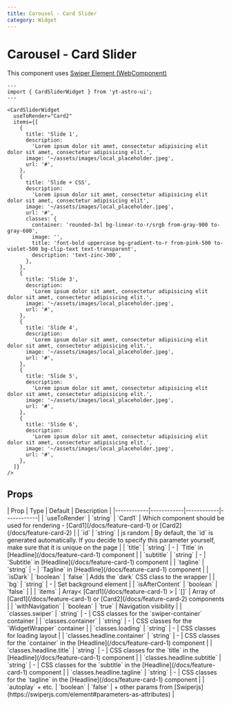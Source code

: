 ```yaml
---
title: Carousel - Card Slider
category: Widget
---
```



# Carousel - Card Slider

This component uses [Swiper Element (WebComponent)](https://swiperjs.com/element)

<Demo title="">
  <CardSliderWidget
    useToRender="Card2"
    items={[
      {
        title: 'Slide 1',
        description:
          'Lorem ipsum dolor sit amet, consectetur adipisicing elit dolor sit amet, consectetur adipisicing elit.',
        image: '~/assets/images/local_placeholder.jpeg',
        url: '#',
      },
      {
        title: 'Slide + CSS',
        description:
          'Lorem ipsum dolor sit amet, consectetur adipisicing elit dolor sit amet, consectetur adipisicing elit',
        image: '~/assets/images/local_placeholder.jpeg',
        url: '#',
        classes: {
          container: 'rounded-3xl bg-linear-to-r/srgb from-gray-900 to-gray-600',
          image: '',
          title: 'font-bold uppercase bg-gradient-to-r from-pink-500 to-violet-500 bg-clip-text text-transparent',
          description: 'text-zinc-300',
        },
      },
      {
        title: 'Slide 3',
        description:
          'Lorem ipsum dolor sit amet, consectetur adipisicing elit dolor sit amet, consectetur adipisicing elit.',
        image: '~/assets/images/local_placeholder.jpeg',
        url: '#',
      },
      {
        title: 'Slide 4',
        description:
          'Lorem ipsum dolor sit amet, consectetur adipisicing elit dolor sit amet, consectetur adipisicing elit.',
        image: '~/assets/images/local_placeholder.jpeg',
        url: '#',
      },
      {
        title: 'Slide 5',
        description:
          'Lorem ipsum dolor sit amet, consectetur adipisicing elit dolor sit amet, consectetur adipisicing elit.',
        image: '~/assets/images/local_placeholder.jpeg',
        url: '#',
      },
      {
        title: 'Slide 6',
        description:
          'Lorem ipsum dolor sit amet, consectetur adipisicing elit dolor sit amet, consectetur adipisicing elit.',
        image: '~/assets/images/local_placeholder.jpeg',
        url: '#',
      },
    ]}
  />
</Demo>

```astro
---
import { CardSliderWidget } from 'yt-astro-ui';
---

<CardSliderWidget
  useToRender="Card2"
  items={[
    {
      title: 'Slide 1',
      description:
        'Lorem ipsum dolor sit amet, consectetur adipisicing elit dolor sit amet, consectetur adipisicing elit.',
      image: '~/assets/images/local_placeholder.jpeg',
      url: '#',
    },
    {
      title: 'Slide + CSS',
      description:
        'Lorem ipsum dolor sit amet, consectetur adipisicing elit dolor sit amet, consectetur adipisicing elit',
      image: '~/assets/images/local_placeholder.jpeg',
      url: '#',
      classes: {
        container: 'rounded-3xl bg-linear-to-r/srgb from-gray-900 to-gray-600',
        image: '',
        title: 'font-bold uppercase bg-gradient-to-r from-pink-500 to-violet-500 bg-clip-text text-transparent',
        description: 'text-zinc-300',
      },
    },
    {
      title: 'Slide 3',
      description:
        'Lorem ipsum dolor sit amet, consectetur adipisicing elit dolor sit amet, consectetur adipisicing elit.',
      image: '~/assets/images/local_placeholder.jpeg',
      url: '#',
    },
    {
      title: 'Slide 4',
      description:
        'Lorem ipsum dolor sit amet, consectetur adipisicing elit dolor sit amet, consectetur adipisicing elit.',
      image: '~/assets/images/local_placeholder.jpeg',
      url: '#',
    },
    {
      title: 'Slide 5',
      description:
        'Lorem ipsum dolor sit amet, consectetur adipisicing elit dolor sit amet, consectetur adipisicing elit.',
      image: '~/assets/images/local_placeholder.jpeg',
      url: '#',
    },
    {
      title: 'Slide 6',
      description:
        'Lorem ipsum dolor sit amet, consectetur adipisicing elit dolor sit amet, consectetur adipisicing elit.',
      image: '~/assets/images/local_placeholder.jpeg',
      url: '#',
    },
  ]}
/>
```

## Props

<div className="overflow-x-auto">
  | Prop | Type | Default | Description |
  |------------|------------|------------|------------|
  | `useToRender` | `string` | `Card1` | Which component should be used for rendering - [Card1](/docs/feature-card-1) or [Card2](/docs/feature-card-2) |
  | `id` | `string` | js random | By default, the `id` is generated automatically. If you decide to specify this parameter yourself, make sure that it is unique on the page |
  | `title` | `string` | - | `Title` in [Headline](/docs/feature-card-1) component |
  | `subtitle` | `string` | - | `Subtitle` in [Headline](/docs/feature-card-1) component |
  | `tagline` | `string` | - | `Tagline` in [Headline](/docs/feature-card-1) component |
  | `isDark` | `boolean` | `false` | Adds the `dark` CSS class to the wrapper |
  | `bg` | `string` | - | Set background element |
  | `isAfterContent` | `boolean` | `false` |  |
  | `items` | Array< [Card1](/docs/feature-card-1) > | `[]` | Array of [Card1](/docs/feature-card-1) or [Card2](/docs/feature-card-2) components |
  | `withNavigation` | `boolean` | `true` | Navigation visibility |
  | `classes.swiper` | `string` | - | CSS classes for the `swiper-container` container |
  | `classes.container` | `string` | - | CSS classes for the `WidgetWrapper` container |
  | `classes.loading` | `string` | - | CSS classes for loading layout |
  | `classes.headline.container` | `string` | - | CSS classes for the `container` in the [Headline](/docs/feature-card-1) component |
  | `classes.headline.title` | `string` | - | CSS classes for the `title` in the [Headline](/docs/feature-card-1) component |
  | `classes.headline.subtitle` | `string` | - | CSS classes for the `subtitle` in the [Headline](/docs/feature-card-1) component |
  | `classes.headline.tagline` | `string` | - | CSS classes for the `tagline` in the [Headline](/docs/feature-card-1) component |
  | `autoplay` + etc. | `boolean` | `false` | + other params from [Swiperjs](https://swiperjs.com/element#parameters-as-attributes) |
</div>
